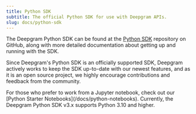 ```yaml
---
title: Python SDK
subtitle: The official Python SDK for use with Deepgram APIs.
slug: docs/python-sdk
---
```



The Deepgram Python SDK can be found at the [Python SDK](https://github.com/deepgram/deepgram-python-sdk) repository on GitHub, along with more detailed documentation about getting up and running with the SDK.

Since Deepgram's Python SDK is an officially supported SDK, Deepgram actively works to keep the SDK up-to-date with our newest features, and as it is an open source project, we highly encourage contributions and feedback from the community.

<Info>
  For those who prefer to work from a Jupyter notebook, check out our [Python Starter Notebooks](/docs/python-notebooks).
</Info>

<Info>
  Currently, the Deepgram Python SDK v3.x supports Python 3.10 and higher.
</Info>
